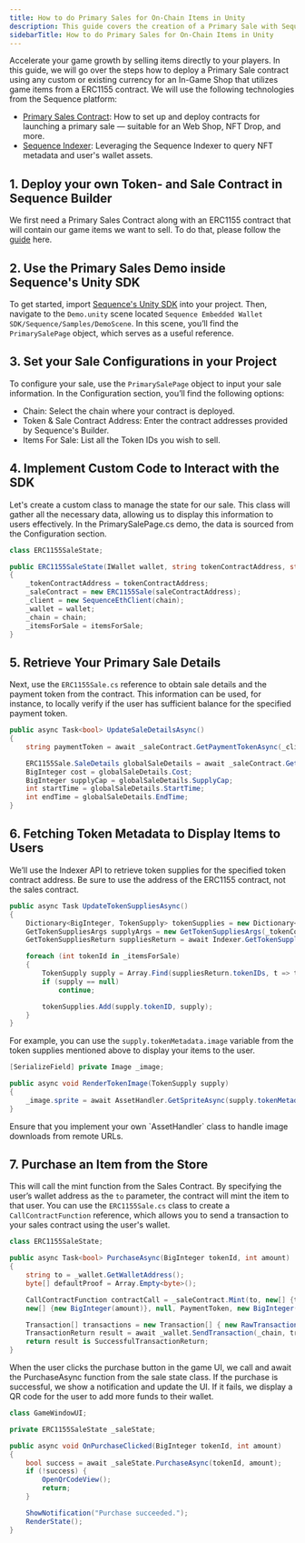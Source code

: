 ---
title: How to do Primary Sales for On-Chain Items in Unity
description: This guide covers the creation of a Primary Sale with Sequence's Unity SDK.
sidebarTitle: How to do Primary Sales for On-Chain Items in Unity
---


Accelerate your game growth by selling items directly to your players. In this guide, we will go over the steps how
to deploy a Primary Sale contract using any custom or existing currency for an In-Game Shop that utilizes game items
from a ERC1155 contract. We will use the following technologies from the Sequence platform:

- [Primary Sales Contract](/solutions/collectibles/contracts/deploy-primary-sales-contract/): How to set up and deploy contracts for launching a primary sale — suitable for an Web Shop, NFT Drop, and more.
- [Sequence Indexer](solutions/builder/indexer): Leveraging the Sequence Indexer to query NFT metadata and user's wallet assets.

## 1. Deploy your own Token- and Sale Contract in Sequence Builder

We first need a Primary Sales Contract along with an ERC1155 contract that will contain our game items we want to sell.
To do that, please follow the [guide](/solutions/collectibles/contracts/deploy-primary-sales-contract) here.

## 2. Use the Primary Sales Demo inside Sequence's Unity SDK

To get started, import [Sequence's Unity SDK](https://github.com/0xsequence/sequence-unity/releases) into your project.
Then, navigate to the `Demo.unity` scene located `Sequence Embedded Wallet SDK/Sequence/Samples/DemoScene`.
In this scene, you’ll find the `PrimarySalePage` object, which serves as a useful reference.

## 3. Set your Sale Configurations in your Project

To configure your sale, use the `PrimarySalePage` object to input your sale information.
In the Configuration section, you’ll find the following options:

- Chain: Select the chain where your contract is deployed.
- Token & Sale Contract Address: Enter the contract addresses provided by Sequence's Builder.
- Items For Sale: List all the Token IDs you wish to sell.

## 4. Implement Custom Code to Interact with the SDK

Let's create a custom class to manage the state for our sale. This class will gather all the necessary data,
allowing us to display this information to users effectively.
In the PrimarySalePage.cs demo, the data is sourced from the Configuration section.

```csharp
class ERC1155SaleState;

public ERC1155SaleState(IWallet wallet, string tokenContractAddress, string saleContractAddress, Chain chain, int[] itemsForSale)
{
    _tokenContractAddress = tokenContractAddress;
    _saleContract = new ERC1155Sale(saleContractAddress);
    _client = new SequenceEthClient(chain);
    _wallet = wallet;
    _chain = chain;
    _itemsForSale = itemsForSale;
}
```

## 5. Retrieve Your Primary Sale Details

Next, use the `ERC1155Sale.cs` reference to obtain sale details and the payment token from the contract.
This information can be used, for instance, to locally verify if the user has sufficient balance for the specified payment token.

```csharp
public async Task<bool> UpdateSaleDetailsAsync()
{
    string paymentToken = await _saleContract.GetPaymentTokenAsync(_client);

    ERC1155Sale.SaleDetails globalSaleDetails = await _saleContract.GetGlobalSaleDetailsAsync(_client);
    BigInteger cost = globalSaleDetails.Cost;
    BigInteger supplyCap = globalSaleDetails.SupplyCap;
    int startTime = globalSaleDetails.StartTime;
    int endTime = globalSaleDetails.EndTime;
}
```

## 6. Fetching Token Metadata to Display Items to Users

We’ll use the Indexer API to retrieve token supplies for the specified token contract address.
Be sure to use the address of the ERC1155 contract, not the sales contract.

```csharp
public async Task UpdateTokenSuppliesAsync()
{
    Dictionary<BigInteger, TokenSupply> tokenSupplies = new Dictionary<BigInteger, TokenSupply>();
    GetTokenSuppliesArgs supplyArgs = new GetTokenSuppliesArgs(_tokenContractAddress, true);
    GetTokenSuppliesReturn suppliesReturn = await Indexer.GetTokenSupplies((int) _chain, supplyArgs);

    foreach (int tokenId in _itemsForSale)
    {
        TokenSupply supply = Array.Find(suppliesReturn.tokenIDs, t => t.tokenID == tokenId);
        if (supply == null)
            continue;

        tokenSupplies.Add(supply.tokenID, supply);
    }
}
```

For example, you can use the `supply.tokenMetadata.image` variable from the token supplies mentioned above
to display your items to the user.

```csharp
[SerializeField] private Image _image;

public async void RenderTokenImage(TokenSupply supply)
{
    _image.sprite = await AssetHandler.GetSpriteAsync(supply.tokenMetadata.image);
}
```

<Warning>
Ensure that you implement your own `AssetHandler` class to handle image downloads from remote URLs.
</Warning>

## 7. Purchase an Item from the Store

This will call the mint function from the Sales Contract. By specifying the user’s wallet address as the `to` parameter,
the contract will mint the item to that user. You can use the `ERC1155Sale.cs` class to create a `CallContractFunction`
reference, which allows you to send a transaction to your sales contract using the user's wallet.

```csharp
class ERC1155SaleState;

public async Task<bool> PurchaseAsync(BigInteger tokenId, int amount)
{
    string to = _wallet.GetWalletAddress();
    byte[] defaultProof = Array.Empty<byte>();

    CallContractFunction contractCall = _saleContract.Mint(to, new[] {tokenId},
    new[] {new BigInteger(amount)}, null, PaymentToken, new BigInteger(1), defaultProof);

    Transaction[] transactions = new Transaction[] { new RawTransaction(contractCall) };
    TransactionReturn result = await _wallet.SendTransaction(_chain, transactions);
    return result is SuccessfulTransactionReturn;
}
```

When the user clicks the purchase button in the game UI, we call and await the PurchaseAsync function from the sale state class.
If the purchase is successful, we show a notification and update the UI.
If it fails, we display a QR code for the user to add more funds to their wallet.

```csharp
class GameWindowUI;

private ERC1155SaleState _saleState;

public async void OnPurchaseClicked(BigInteger tokenId, int amount)
{
    bool success = await _saleState.PurchaseAsync(tokenId, amount);
    if (!success) {
        OpenQrCodeView();
        return;
    }

    ShowNotification("Purchase succeeded.");
    RenderState();
}
```

